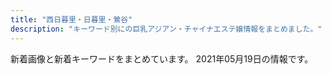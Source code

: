 ```yaml
---
title: "西日暮里・日暮里・鶯谷"
description: "キーワード別にの巨乳アジアン・チャイナエステ嬢情報をまとめました。"
---
```


新着画像と新着キーワードをまとめています。
2021年05月19日の情報です。

<DmmAffiliateIns />
<KeywordTable
  shops={
    [
    {
        "img_links": [
            "http://www.en-nippori.net/image/mainparts/main.jpg",
            "http://www.en-nippori.net/image/therapist/03.jpg",
            "http://www.en-nippori.net/image/therapist/06.jpg",
            "http://www.en-nippori.net/image/mainparts/images/navi01_04.jpg",
            "http://www.en-nippori.net/image/therapist/01.jpg",
            "http://www.en-nippori.net/image/therapist/02.jpg",
            "http://www.en-nippori.net/image/therapist/04.jpg",
            "http://www.en-nippori.net/image/mainparts/images/navi01_05.jpg",
            "http://www.en-nippori.net/image/mainparts/images/navi01_03.jpg",
            "http://www.en-nippori.net/image/mainparts/images/navi01_07.jpg",
            "http://www.en-nippori.net/image/mainparts/images/navi01_02.jpg",
            "http://www.en-nippori.net/image/index/top.jpg",
            "http://www.en-nippori.net/image/mainparts/images/navi01_06.jpg"
        ],
        "url": "http://www.en-nippori.net/",
        "keywords": {
            "C": 6
        },
        "station": "JR\u65e5\u66ae\u91cc\u99c5\u6771\u53e3",
        "name": "\u7e01"
    },
    {
        "url": "http://momo.tyo.cm/",
        "img_links": [
            "http://momo.tyo.cm/images/bg_pick.png",
            "http://momo.tyo.cm/photos/sites/53/2021/02/2021021607405658.jpg",
            "http://momo.tyo.cm/images/tit_staff.png",
            "http://momo.tyo.cm/images/tit_link01.png",
            "http://momo.tyo.cm/images/tit02.png",
            "http://momo.tyo.cm/images/tit_com03.png",
            "http://momo.tyo.cm/images/top_slider02.jpg",
            "http://momo.tyo.cm/photos/sites/53/2021/02/2021021607405578.jpg",
            "http://momo.tyo.cm/images/nav_link02.png",
            "http://momo.tyo.cm/images/tit_com.png",
            "http://momo.tyo.cm/images/tit_com02.png",
            "http://momo.tyo.cm/images/border01.png",
            "http://momo.tyo.cm/images/border02.png",
            "http://momo.tyo.cm/images/tit_com05.png",
            "http://momo.tyo.cm/images/tit_com01.png",
            "http://momo.tyo.cm/images/nav_link03.png",
            "http://momo.tyo.cm/images/tit01.png",
            "http://momo.tyo.cm/images/nav_link05.png",
            "http://momo.tyo.cm/images/nav_link06.png",
            "http://momo.tyo.cm/images/tit05.png",
            "http://momo.tyo.cm/images/nav_link01.png",
            "http://momo.tyo.cm/images/nav_link04.png",
            "http://momo.tyo.cm/images/tit03.png",
            "http://momo.tyo.cm/images/pagetop.png",
            "http://momo.tyo.cm/images/news.png",
            "http://momo.tyo.cm/images/tit_com04.png",
            "http://momo.tyo.cm/photos/sites/53/2021/02/2021021607405882.jpg",
            "http://momo.tyo.cm/images/top_slider01.jpg",
            "http://momo.tyo.cm/images/tit04.png",
            "http://momo.tyo.cm/photos/sites/53/2021/02/2021021607405730.jpg"
        ],
        "name": "\u6843",
        "station": "JR\u65e5\u66ae\u91cc\u99c5\u5357\u53e3",
        "keywords": {
            "85": 5,
            "D": 20,
            "86": 15
        }
    },
    {
        "img_links": [
            "http://www.relax-mirai.info/images/info01.jpg",
            "http://www.relax-mirai.info/images/info02.jpg",
            "http://www.relax-mirai.info/gals/kaka1.jpg",
            "http://www.relax-mirai.info/gals/emi1.jpg",
            "http://www.relax-mirai.info/images/m04.jpg",
            "http://www.relax-mirai.info/images/qr.jpg",
            "http://www.relax-mirai.info/images/m03.jpg",
            "http://www.relax-mirai.info/images/m02.jpg",
            "http://www.relax-mirai.info/images/risa1.jpg",
            "http://www.relax-mirai.info/images/sayuri1.jpg",
            "http://www.relax-mirai.info/gals/risa1.jpg",
            "http://www.relax-mirai.info/i/120/sayuri1.jpg",
            "http://www.relax-mirai.info/i/images/sayuri1.jpg",
            "http://www.relax-mirai.info/gals/aki1.jpg",
            "http://www.relax-mirai.info/images/momo1.jpg",
            "http://www.relax-mirai.info/i/images/momo1.jpg"
        ],
        "url": "http://www.relax-mirai.info/",
        "keywords": {},
        "station": "\u65e5\u66ae\u91cc\u99c5\u6771\u53e3",
        "name": "\u672a\u6765"
    },
    {
        "img_links": [
            "http://www.es-minami.com/img/yuki1.jpg",
            "http://www.es-minami.com/gals/sayuri1.jpg",
            "http://es-minami.com/images/mobole.png",
            "http://www.es-minami.com/gals/yuki1.jpg",
            "http://es-minami.com/gals/sayuri2.jpg",
            "http://www.es-minami.com/images/mika1.jpg",
            "http://www.es-minami.com/images/mika2.jpg",
            "http://www.es-minami.com/images/sayuri1.jpg",
            "http://www.es-minami.com/images/sayuri2.jpg",
            "http://www.es-minami.com/images/yuki1.jpg",
            "http://es-minami.com/img/mika2.jpg",
            "http://es-minami.com/images/sayuri1.jpg",
            "http://es-minami.com/images/staff-bar.png",
            "http://www.es-minami.com/gals/sayuri2.jpg",
            "http://es-minami.com/img/sayuri1.jpg",
            "http://es-minami.com/img/mika1.jpg",
            "http://www.es-minami.com/gals/mika1.jpg",
            "http://www.es-minami.com/img/riri1.jpg",
            "http://www.es-minami.com/images/mobole.png",
            "http://www.es-minami.com/gals/rika1.jpg",
            "http://es-minami.com/gals/yuki1.jpg",
            "http://www.es-minami.com/images/rika1.jpg",
            "http://es-minami.com/gals/rika1.jpg",
            "http://www.es-minami.com/gals/sakura1.jpg",
            "http://es-minami.com/img/sayuri2.jpg",
            "http://es-minami.com/images/mika1.jpg",
            "http://www.es-minami.com/img/sayuri2.jpg",
            "http://www.es-minami.com/gals/nana1.jpg",
            "http://es-minami.com/images/yuki1.jpg",
            "http://es-minami.com/images/riri1.jpg",
            "http://www.es-minami.com/gals/riri1.jpg",
            "http://es-minami.com/gals/riri1.jpg",
            "http://es-minami.com/images/mika2.jpg",
            "http://www.es-minami.com/images/staff-bar.png",
            "http://es-minami.com/images/rika1.jpg",
            "http://www.es-minami.com/gals/mika2.jpg",
            "http://es-minami.com/images/sayuri2.jpg",
            "http://www.es-minami.com/images/nana1.jpg",
            "http://es-minami.com/img/riri1.jpg",
            "http://www.es-minami.com/images/riri1.jpg",
            "http://es-minami.com/images/nana1.jpg",
            "http://es-minami.com/gals/mika2.jpg",
            "http://es-minami.com/gals/sayuri1.jpg",
            "http://www.es-minami.com/img/nana1.jpg",
            "http://es-minami.com/images/pick_staff6.jpg",
            "http://es-minami.com/gals/mika1.jpg",
            "http://es-minami.com/img/yuki1.jpg",
            "http://www.es-minami.com/img/mika2.jpg",
            "http://es-minami.com/gals/nana1.jpg",
            "http://www.es-minami.com/images/news.png",
            "http://www.es-minami.com/img/mika1.jpg",
            "http://www.es-minami.com/img/sayuri1.jpg",
            "http://www.es-minami.com/images/pick_staff6.jpg",
            "http://es-minami.com/gals/sakura1.jpg",
            "http://es-minami.com/images/news.png",
            "http://es-minami.com/img/nana1.jpg"
        ],
        "url": "http://es-minami.com/",
        "keywords": {},
        "name": "\u307f\u306a\u307f",
        "station": "JR\u65e5\u66ae\u91cc\u99c5\u6771\u53e3"
    },
    {
        "url": "http://onkyoukou.tyo.cm/",
        "img_links": [],
        "name": "\u6e29\u99a8\u6e2f-\u304a\u3093\u304d\u3087\u3046\u3053\u3046-",
        "keywords": {},
        "station": "JR\u897f\u65e5\u66ae\u91cc\u99c5"
    },
    {
        "station": "JR\u7530\u7aef\u99c5",
        "img_links": [
            "http://minopom.xyz/uploads/allimg/210410/1-2104101450455A.jpg",
            "http://www.minopom.xyz/uploads/allimg/210406/1-21040614313L45.jpg",
            "http://minopom.xyz/uploads/210406/1-210406143244C2.jpg",
            "http://minopom.xyz/uploads/allimg/210410/1-21041014413S64.jpg",
            "http://www.minopom.xyz/uploads/allimg/210410/1-210410144PY50.jpg",
            "http://minopom.xyz/uploads/allimg/210410/1-21041014450GC.jpg",
            "http://minopom.xyz/uploads/210419/1-21041914162C16.jpg",
            "http://www.minopom.xyz/picture/head.jpg",
            "http://www.minopom.xyz/uploads/allimg/210410/1-21041014450GC.jpg",
            "http://minopom.xyz/uploads/allimg/210410/1-210410144323118.jpg",
            "http://minopom.xyz/uploads/allimg/210410/1-210410145204C9.jpg",
            "http://www.minopom.xyz/uploads/allimg/210410/1-2104101450455A.jpg",
            "http://minopom.xyz/uploads/allimg/210410/1-210410145124148.jpg",
            "http://minopom.xyz/uploads/allimg/210410/1-21041014500NX.jpg",
            "http://minopom.xyz/uploads/210406/1-2104061433121E.jpg",
            "http://www.minopom.xyz/picture/totop_04.png",
            "http://minopom.xyz/picture/head.jpg",
            "http://www.minopom.xyz/uploads/allimg/210410/1-210410145124148.jpg",
            "http://minopom.xyz/picture/room1.jpg",
            "http://minopom.xyz/picture/room2.jpg",
            "http://minopom.xyz/uploads/allimg/210406/1-21040614313L45.jpg",
            "http://www.minopom.xyz/uploads/allimg/210410/1-21041014500NX.jpg",
            "http://minopom.xyz/uploads/allimg/210410/1-210410144U4934.jpg",
            "http://minopom.xyz/picture/img.site-builder.jpg",
            "http://www.minopom.xyz/uploads/allimg/210410/1-210410144U4934.jpg",
            "http://minopom.xyz/picture/totop_04.png",
            "http://www.minopom.xyz/picture/img.site-builder.jpg",
            "http://minopom.xyz/uploads/210406/1-210406143111G0.jpg",
            "http://minopom.xyz/uploads/allimg/210410/1-210410144PY50.jpg",
            "http://minopom.xyz/picture/room3.jpg",
            "http://minopom.xyz/uploads/210430/1-2104301Q63S18.jpg",
            "http://www.minopom.xyz/uploads/allimg/210410/1-21041014413S64.jpg"
        ],
        "keywords": {
            "\u4e73": 3
        },
        "name": "\u30ed\u30fc\u30ba",
        "url": "http://minopom.xyz/"
    },
    {
        "url": "http://lillian.work/",
        "name": "Oasis\uff5e\u30aa\u30a2\u30b7\u30b9",
        "keywords": {},
        "img_links": [
            "http://lillian.work/images/header3.png",
            "http://lillian.work/staff/miki-l1.jpg",
            "http://lillian.work/room/room-l4.jpg",
            "http://lillian.work/icon/google_plus.png",
            "http://lillian.work/images/clear.png",
            "http://lillian.work/staff/nana-l1.jpg",
            "http://lillian.work/icon/twitter.png",
            "http://lillian.work/room/room-l1.jpg",
            "http://lillian.work/room/room-l3.jpg",
            "http://lillian.work/images/flower.png",
            "http://lillian.work/room/esthe2.jpg",
            "http://lillian.work/icon/facebook.png",
            "http://lillian.work/images/footer-r.png",
            "http://lillian.work/button/home.png",
            "http://lillian.work/images/main-sp.jpg",
            "http://lillian.work/room/esthe3.jpg",
            "http://lillian.work/staff/nana-s1.jpg",
            "http://lillian.work/button/staff.png",
            "http://lillian.work/room/room-l2.jpg",
            "http://lillian.work/room/esthe1.jpg",
            "http://lillian.work/room/tl3.jpg",
            "http://lillian.work/images/main1.jpg",
            "http://lillian.work/images/footer-l.png",
            "http://lillian.work/staff/miki-s1.jpg",
            "http://lillian.work/room/tl1.jpg",
            "http://lillian.work/room/tl2.jpg",
            "http://lillian.work/icon/line.png"
        ],
        "station": "JR\u9daf\u8c37\u99c5\u5317\u53e3"
    },
    {
        "station": "JR\u897f\u65e5\u66ae\u91cc\u99c5",
        "img_links": [],
        "name": "\u706f\u308a\u5c4b",
        "url": "http://chou.ies.bz/",
        "keywords": {}
    },
    {
        "name": "\u30bd\u30d5\u30a3\u30a2",
        "station": "JR\u65e5\u66ae\u91cc\u99c5\u5357\u53e3",
        "img_links": [
            "https://www.sofia-est.com/img/material/noimg_m.jpg",
            "https://www.sofia-est.com/img/material/mob_t5.jpg",
            "https://www.sofia-est.com/img/girl/list/s84_list.jpg",
            "https://www.sofia-est.com/img/girl/thumb/s105_4.jpg",
            "https://www.sofia-est.com/img/material/page8_subt2.png",
            "https://www.sofia-est.com/img/top/topslide20141210.jpg",
            "https://www.sofia-est.com/img/banner/koko_120x60.png",
            "https://www.sofia-est.com/img/girl/thumb/s84_1.jpg",
            "https://www.sofia-est.com/img/material/course_tanta2.png",
            "https://www.sofia-est.com/img/material/noimg_b.jpg",
            "https://www.sofia-est.com/img/material/top_movie.png",
            "https://www.sofia-est.com/img/material/page2_subt1.png",
            "https://www.sofia-est.com/img/girl/thumb/s55_1.jpg",
            "https://www.sofia-est.com/img/girl/thumb/s97_1.jpg",
            "https://www.sofia-est.com/img/material/mob_t1.jpg",
            "https://www.sofia-est.com/img/girl/thumb/s99_2.jpg",
            "https://www.sofia-est.com/img/material/page6_subt2.png",
            "https://www.sofia-est.com/img/material/phototxt.jpg",
            "https://www.sofia-est.com/img/girl/thumb/s106_3.jpg",
            "https://www.sofia-est.com/img/material/movie20141210.jpg",
            "https://www.sofia-est.com/img/girl/pickup/pickup20200111122329.jpg",
            "https://www.sofia-est.com/img/girl/thumb/s81_1.jpg",
            "https://www.sofia-est.com/img/material/page5_subt2.png",
            "https://www.sofia-est.com/img/girl/main/s105_1.jpg",
            "https://www.sofia-est.com/img/material/page6_subt3.png",
            "https://www.sofia-est.com/img/girl/list/s94_list.jpg",
            "https://www.sofia-est.com/img/material/sd_rt_btn.png",
            "https://www.sofia-est.com/img/girl/list/s56_list.jpg",
            "https://www.sofia-est.com/img/material/gm3_rollout.png",
            "https://www.sofia-est.com/img/girl/thumb/s92_1.jpg",
            "https://www.sofia-est.com/img/material/iph.png",
            "https://www.sofia-est.com/img/girl/main/s99_1.jpg",
            "https://www.sofia-est.com/img/girl/thumb/s100_1.jpg",
            "https://www.sofia-est.com/img/girl/list/s57_list.jpg",
            "https://www.sofia-est.com/img/girl/list/s108_list.jpg",
            "https://www.sofia-est.com/img/material/page8_subt1.png",
            "https://www.sofia-est.com/img/material/top_infomation.png",
            "https://www.sofia-est.com/img/girl/main/s92_1.jpg",
            "https://www.sofia-est.com/img/girl/list/s99_list.jpg",
            "https://www.sofia-est.com/img/girl/main/s84_1.jpg",
            "https://www.sofia-est.com/img/girl/list/s92_list.jpg",
            "https://www.sofia-est.com/img/material/photo5.jpg",
            "https://www.sofia-est.com/img/girl/list/s55_list.jpg",
            "https://www.sofia-est.com/img/girl/main/s56_1.jpg",
            "https://www.sofia-est.com/img/material/page4_subt1.png",
            "https://www.sofia-est.com/img/material/top_camp.png",
            "https://www.sofia-est.com/img/material/mobileqr.png",
            "https://www.sofia-est.com/img/material/top_about.png",
            "https://www.sofia-est.com/img/girl/thumb/s106_4.jpg",
            "https://www.sofia-est.com/img/material/page7_subt1.png",
            "https://www.sofia-est.com/img/top/topslide20150918.jpg",
            "https://www.sofia-est.com/img/material/top_kodawari.png",
            "https://www.sofia-est.com/img/girl/thumb/s108_1.jpg",
            "https://www.sofia-est.com/img/material/top_newface.png",
            "https://www.sofia-est.com/img/girl/main/s106_1.jpg",
            "https://www.sofia-est.com/img/girl/list/s106_list.jpg",
            "https://www.sofia-est.com/img/girl/main/s113_1.jpg",
            "https://www.sofia-est.com/img/material/mob_t2.jpg",
            "https://www.sofia-est.com/img/material/mob_m3_rev1.jpg",
            "https://www.sofia-est.com/img/material/noimg_thumb.jpg",
            "https://www.sofia-est.com/img/girl/thumb/s57_1.jpg",
            "https://www.sofia-est.com/img/girl/thumb/s84_2.jpg",
            "https://www.sofia-est.com/img/girl/thumb/s105_3.jpg",
            "https://www.sofia-est.com/img/material/top_kodawariimg1.jpg",
            "https://www.sofia-est.com/img/material/photo1.jpg",
            "https://www.sofia-est.com/img/material/mob_m5.jpg",
            "https://www.sofia-est.com/img/girl/thumb/s81_2.jpg",
            "https://www.sofia-est.com/img/top/topslide20141211.jpg",
            "https://www.sofia-est.com/img/material/doublecourse_rev1.png",
            "https://www.sofia-est.com/img/material/mob_m1_rev1.jpg",
            "https://www.sofia-est.com/img/material/page4_subt2.png",
            "https://www.sofia-est.com/img/girl/list/s111_list.jpg",
            "https://www.sofia-est.com/img/girl/main/s81_1.jpg",
            "https://www.sofia-est.com/img/girl/main/s97_1.jpg",
            "https://www.sofia-est.com/img/girl/thumb/s94_2.jpg",
            "https://www.sofia-est.com/img/material/coursepoint_rev2.png",
            "https://www.sofia-est.com/img/girl/thumb/s100_2.jpg",
            "https://www.sofia-est.com/img/material/mob_t4.jpg",
            "https://www.sofia-est.com/img/material/top_news.png",
            "https://www.sofia-est.com/img/girl/thumb/s89_1.jpg",
            "https://www.sofia-est.com/img/material/top_pickup.png",
            "https://www.sofia-est.com/img/material/mob_m4.jpg",
            "https://www.sofia-est.com/img/material/page5_subt1.png",
            "https://www.sofia-est.com/img/girl/thumb/s81_5.jpg",
            "https://www.sofia-est.com/img/girl/thumb/s94_1.jpg",
            "https://www.sofia-est.com/img/girl/thumb/s105_2.jpg",
            "https://www.sofia-est.com/img/material/top_twitter.png",
            "https://www.sofia-est.com/img/girl/pickup/pickup20191220093702.jpg",
            "https://www.sofia-est.com/img/material/page3_1_subt2.png",
            "https://www.sofia-est.com/img/girl/thumb/s106_5.jpg",
            "https://www.sofia-est.com/img/girl/thumb/s92_2.jpg",
            "https://www.sofia-est.com/img/girl/thumb/s81_3.jpg",
            "https://www.sofia-est.com/img/girl/pickup/pickup20190509222453.jpg",
            "https://www.sofia-est.com/img/material/gm1_rollout.png",
            "https://www.sofia-est.com/img/material/hosi5.png",
            "https://www.sofia-est.com/img/girl/thumb/s106_2.jpg",
            "https://www.sofia-est.com/img/girl/thumb/s106_1.jpg",
            "https://www.sofia-est.com/img/material/page6_subt1.png",
            "https://www.sofia-est.com/img/girl/thumb/s105_5.jpg",
            "https://www.sofia-est.com/img/material/photo8.jpg",
            "https://www.sofia-est.com/img/girl/thumb/s113_2.jpg",
            "https://www.sofia-est.com/img/material/mob_youtube.png",
            "https://www.sofia-est.com/img/material/gm4_rollout.png",
            "https://www.sofia-est.com/img/material/gm6_rollout.png",
            "https://www.sofia-est.com/img/material/mob_t3.jpg",
            "https://www.sofia-est.com/img/material/yakusoku.png",
            "https://www.sofia-est.com/img/girl/list/s97_list.jpg",
            "https://www.sofia-est.com/img/girl/main/s100_1.jpg",
            "https://www.sofia-est.com/img/girl/thumb/s97_2.jpg",
            "https://www.sofia-est.com/img/girl/list/s81_list.jpg",
            "https://www.sofia-est.com/img/girl/thumb/s81_4.jpg",
            "https://www.sofia-est.com/img/girl/main/s94_1.jpg",
            "https://www.sofia-est.com/img/girl/list/s105_list.jpg",
            "https://www.sofia-est.com/img/girl/thumb/s56_2.jpg",
            "https://www.sofia-est.com/img/material/mob_m2_rev1.jpg",
            "https://www.sofia-est.com/img/girl/list/s113_list.jpg",
            "https://www.sofia-est.com/img/material/movie_left_yaji.png",
            "https://www.sofia-est.com/img/material/photobig.jpg",
            "https://www.sofia-est.com/img/material/movie_right_yaji.png",
            "https://www.sofia-est.com/img/material/photo6.jpg",
            "https://www.sofia-est.com/img/material/photo2.jpg",
            "https://www.sofia-est.com/img/girl/thumb/s99_1.jpg",
            "https://www.sofia-est.com/img/material/page3_subt1.png",
            "https://www.sofia-est.com/img/material/photo7.jpg",
            "https://www.sofia-est.com/img/girl/list/s89_list.jpg",
            "https://www.sofia-est.com/img/girl/thumb/s105_1.jpg",
            "https://www.sofia-est.com/img/material/page3_1_subt1.png",
            "https://www.sofia-est.com/img/material/gm5_rollout.png",
            "https://www.sofia-est.com/img/girl/thumb/s89_2.jpg",
            "https://www.sofia-est.com/img/girl/thumb/s113_1.jpg",
            "https://www.sofia-est.com/img/what/coupon202009.png",
            "https://www.sofia-est.com/img/girl/mobilepickup/mobilepickup20200302124127.jpg",
            "https://www.sofia-est.com/img/girl/main/s89_1.jpg",
            "https://www.sofia-est.com/img/material/course_tanta1.png",
            "https://www.sofia-est.com/img/material/gm2_rollout.png",
            "https://www.sofia-est.com/img/girl/list/s100_list.jpg",
            "https://www.sofia-est.com/img/material/courseoption_rev1.png",
            "https://www.sofia-est.com/img/material/movieicon.png",
            "https://www.sofia-est.com/img/material/photo4.jpg",
            "https://www.sofia-est.com/img/girl/thumb/s56_1.jpg",
            "https://www.sofia-est.com/img/material/photo3.jpg",
            "https://www.sofia-est.com/img/material/pagetop_rollout.png",
            "https://www.sofia-est.com/img/girl/pickup/pickup20191220093623.jpg"
        ],
        "url": "https://www.sofia-est.com/",
        "keywords": {
            "\u30c0\u30a4\u30ca\u30de\u30a4\u30c8": 1,
            "G": 1,
            "\u30bb\u30af\u30b7\u30fc": 37
        }
    },
    {
        "keywords": {
            "87": 12,
            "83": 36,
            "E": 12,
            "86": 12,
            "D": 12,
            "C": 36
        },
        "name": "\u3075\u308f\u3075\u308f",
        "img_links": [
            "http://flowerscent.este.work/head_2_4691_1553674270815382.png",
            "http://flowerscent.este.work/head_3_4691_1556258938113847.png",
            "http://flowerscent.este.work/2/uploadimg/1599833697.jpg",
            "http://flowerscent.este.work/2/uploadimg/1600260826.jpg",
            "http://flowerscent.este.work/head_1_4691_1553674270167089.png"
        ],
        "url": "http://flowerscent.este.work/",
        "station": "JR\u897f\u65e5\u66ae\u91cc\u99c5"
    },
    {
        "name": "\u306f\u305f\u3061",
        "url": "http://www.mac-riraku106.xyz/",
        "img_links": [
            "http://www.mac-riraku106.xyz/uploads/190723/10-2.jpg",
            "http://www.mac-riraku106.xyz/uploads/191128/1-19112Q3102OP.jpg",
            "http://www.mac-riraku106.xyz/uploads/200818/1-200QQ554231G.jpg",
            "http://www.mac-riraku106.xyz/static/picture/michi01.png",
            "http://www.mac-riraku106.xyz/static/picture/tel.png",
            "http://www.mac-riraku106.xyz/static/picture/top-img02.png",
            "http://www.mac-riraku106.xyz/uploads/190723/25-1.jpg",
            "http://www.mac-riraku106.xyz/static/picture/top-img09.png",
            "http://www.mac-riraku106.xyz/uploads/200501/1-200501144951148.jpg",
            "http://www.mac-riraku106.xyz/uploads/191209/1-191209122ZY50.jpg",
            "http://www.mac-riraku106.xyz/uploads/191106/1-191106092J62Y.jpg",
            "http://www.mac-riraku106.xyz/uploads/191128/1-19112Q31009521.jpg",
            "http://www.mac-riraku106.xyz/uploads/191209/1-191209123459153.jpg",
            "http://www.mac-riraku106.xyz/uploads/191008/1-19100Q5453V63.jpg",
            "http://www.mac-riraku106.xyz/uploads/200317/1-20031G44220J0.jpg",
            "http://www.mac-riraku106.xyz/uploads/200310/1-200310130Z0421.jpg",
            "http://www.mac-riraku106.xyz/uploads/200501/1-200501125150516.jpg",
            "http://www.mac-riraku106.xyz/static/picture/top-img01.png",
            "http://www.mac-riraku106.xyz/uploads/200501/1-200501125159161.jpg",
            "http://www.mac-riraku106.xyz/uploads/191128/1-19112Q3111UF.jpg",
            "http://www.mac-riraku106.xyz/uploads/191219/1-191219124141563.jpg",
            "http://www.mac-riraku106.xyz/uploads/200501/1-200501125251121.jpg",
            "http://www.mac-riraku106.xyz/uploads/190723/23-2.jpg",
            "http://www.mac-riraku106.xyz/uploads/191008/1-19100Q5451M20.jpg",
            "http://www.mac-riraku106.xyz/static/picture/michi02.png",
            "http://www.mac-riraku106.xyz/uploads/190906/1-1ZZ612503C39.jpg",
            "http://www.mac-riraku106.xyz/uploads/190723/10-1.jpg",
            "http://www.mac-riraku106.xyz/uploads/200608/1-20060Q0251EY.jpg",
            "http://www.mac-riraku106.xyz/uploads/200801/1-200P1110A4M2.jpg",
            "http://www.mac-riraku106.xyz/uploads/190723/33-1.jpg",
            "http://www.mac-riraku106.xyz/uploads/190926/1-1Z926131T2408.jpg",
            "http://www.mac-riraku106.xyz/uploads/200801/1-200P1110412514.jpg",
            "http://www.mac-riraku106.xyz/uploads/200801/1-200P1110631926.jpg",
            "http://www.mac-riraku106.xyz/uploads/190906/1-1ZZ6125225A4.jpg",
            "http://www.mac-riraku106.xyz/uploads/191219/1-19121912423J29.jpg",
            "http://www.mac-riraku106.xyz/uploads/200310/1-20031013091I08.jpg",
            "http://www.mac-riraku106.xyz/uploads/190826/1-1ZR614462Qa.jpg",
            "http://www.mac-riraku106.xyz/uploads/190723/34-1.jpg",
            "http://www.mac-riraku106.xyz/uploads/191106/1-191106092T0531.jpg",
            "http://www.mac-riraku106.xyz/uploads/200608/1-20060Q02506204.jpg",
            "http://www.mac-riraku106.xyz/uploads/190723/1-1.jpg",
            "http://www.mac-riraku106.xyz/static/picture/call.png",
            "http://www.mac-riraku106.xyz/uploads/190723/23-3.jpg",
            "http://www.mac-riraku106.xyz/uploads/190723/30-1.jpg",
            "http://www.mac-riraku106.xyz/uploads/200310/1-200310130925920.jpg",
            "http://www.mac-riraku106.xyz/static/picture/1.jpg",
            "http://www.mac-riraku106.xyz/uploads/200317/1-20031G4420c38.jpg",
            "http://www.mac-riraku106.xyz/uploads/191106/1-191106092S0357.jpg",
            "http://www.mac-riraku106.xyz/static/picture/top-img03.png",
            "http://www.mac-riraku106.xyz/uploads/190926/1-1Z926131R6102.jpg",
            "http://www.mac-riraku106.xyz/uploads/190826/1-1ZR6144611E0.jpg",
            "http://www.mac-riraku106.xyz/uploads/190723/23-1.jpg",
            "http://www.mac-riraku106.xyz/uploads/200317/1-20031G44235R7.jpg",
            "http://www.mac-riraku106.xyz/uploads/191209/1-1912091229204E.jpg",
            "http://www.mac-riraku106.xyz/uploads/190723/21-1.jpg",
            "http://www.mac-riraku106.xyz/uploads/200818/1-200QQ5535E92.jpg",
            "http://www.mac-riraku106.xyz/uploads/200501/1-200501145002a7.jpg",
            "http://www.mac-riraku106.xyz/uploads/200501/1-200501145011C2.jpg",
            "http://www.mac-riraku106.xyz/uploads/200501/1-200501125300127.jpg",
            "http://www.mac-riraku106.xyz/uploads/200818/1-200QQ55415J4.jpg",
            "http://www.mac-riraku106.xyz/static/picture/2.jpg",
            "http://www.mac-riraku106.xyz/uploads/190723/1-2.jpg",
            "http://www.mac-riraku106.xyz/uploads/200325/1-2003251H340B9.jpg",
            "http://www.mac-riraku106.xyz/uploads/200325/1-2003251H312V4.jpg"
        ],
        "keywords": {
            "C": 19,
            "D": 47,
            "F": 3,
            "E": 6,
            "94": 3,
            "85": 15,
            "86": 19
        },
        "station": "JR\u65e5\u66ae\u91cc\u99c5\u5357\u53e3"
    },
    {
        "img_links": [
            "http://lapis.tyo.cm/images/nbj3.jpg",
            "http://lapis.tyo.cm/images/top.png",
            "http://lapis.tyo.cm/images/s_pick.jpg",
            "http://lapis.tyo.cm/images/s_staff.jpg",
            "http://lapis.tyo.cm/images/s_link.jpg",
            "http://lapis.tyo.cm/images/pick_bj3.jpg",
            "http://lapis.tyo.cm/images/nbj1.jpg",
            "http://lapis.tyo.cm/images/s_blog.jpg",
            "http://lapis.tyo.cm/photos/sites/75/2021/05/2021051302480691.jpg",
            "http://lapis.tyo.cm/photos/sites/75/2021/05/202105180741411.jpg",
            "http://lapis.tyo.cm/photos/sites/75/2021/05/2021051807414276.jpg",
            "http://lapis.tyo.cm/images/pick_bj1.jpg",
            "http://lapis.tyo.cm/images/new.jpg",
            "http://lapis.tyo.cm/images/s_face.jpg"
        ],
        "station": "JR\u9daf\u8c37\u99c5\u5317\u53e3",
        "name": "\u30e9\u30d4\u30b9",
        "url": "http://lapis.tyo.cm/",
        "keywords": {}
    },
    {
        "img_links": [
            "https://mominoki.tyo.ac/images/themes/pink/mobile.jpg",
            "https://mominoki.tyo.ac/images/themes/pink/no2.png",
            "https://mominoki.tyo.ac/photos/sites/41/2020/09/2020092804344656.jpg",
            "https://mominoki.tyo.ac/images/themes/pink/s_link.png",
            "https://mominoki.tyo.ac/images/themes/pink/s_pickup.png",
            "https://mominoki.tyo.ac/images/themes/pink/r3.jpg",
            "https://mominoki.tyo.ac/photos/sites/41/2021/03/202103150746598.jpg",
            "https://mominoki.tyo.ac/photos/sites/41/2021/03/202103150747058.jpg",
            "https://mominoki.tyo.ac/images/themes/pink/s_staff.png",
            "https://mominoki.tyo.ac/photos/sites/41/2020/11/2020111401222038.jpg",
            "https://mominoki.tyo.ac/photos/sites/41/2020/09/2020092810535583.jpg",
            "https://mominoki.tyo.ac/images/themes/pink/line.png",
            "https://mominoki.tyo.ac/images/themes/pink/s_news.png",
            "https://mominoki.tyo.ac/photos/sites/41/2020/09/2020092804344750.jpg",
            "https://mominoki.tyo.ac/images/themes/pink/s_ranking.png",
            "https://mominoki.tyo.ac/photos/sites/41/2020/09/2020092801595154.jpg",
            "https://mominoki.tyo.ac/photos/sites/41/2020/09/2020092804344859.jpg",
            "https://mominoki.tyo.ac/images/themes/pink/no1.png",
            "https://mominoki.tyo.ac/images/themes/pink/s_newface.png"
        ],
        "station": "\u753a\u5c4b\u99c51\u756a\u51fa\u53e3",
        "name": "\u3082\u307f\u306e\u6728",
        "keywords": {
            "C": 11,
            "83": 4,
            "87": 6,
            "86": 4,
            "E": 3,
            "D": 22,
            "85": 11
        },
        "url": "https://mominoki.tyo.ac/"
    },
    {
        "url": "http://es-rlx.com/",
        "station": "JR\u9daf\u8c37\u99c5\u5317\u53e3",
        "img_links": [
            "http://es-rlx.com/pic/top1.jpg",
            "http://es-rlx.com/img/ttl_rec.png",
            "http://es-rlx.com/img/ft_tel.png",
            "http://es-rlx.com/img/access/road01.jpg",
            "http://es-rlx.com/staff/mai/01mb.jpg",
            "http://es-rlx.com/img/access/roaddm.png",
            "http://es-rlx.com/staff/hana/01.jpg",
            "http://es-rlx.com/img/access/road04.jpg",
            "http://es-rlx.com/staff/sakura/01mb.jpg",
            "http://es-rlx.com/i/files/homeimg.jpg",
            "http://es-rlx.com/staff/sakura/01.jpg",
            "http://es-rlx.com/img/access/road02.jpg",
            "http://es-rlx.com/staff/rumi/01mb.jpg",
            "http://es-rlx.com/img/youtube.jpg",
            "http://es-rlx.com/img/ttl_mobile.png",
            "http://es-rlx.com/staff/minami/01.jpg",
            "http://es-rlx.com/staff/rumi/01.jpg",
            "http://es-rlx.com/pic/head.png",
            "http://es-rlx.com/img/ttl_tnew.png",
            "http://es-rlx.com/staff/mai/01.jpg",
            "http://es-rlx.com/staff/yuki/01.jpg",
            "http://es-rlx.com/img/ttl_staff.png",
            "http://es-rlx.com/pic/top3.jpg",
            "http://es-rlx.com/staff/minami/01mb.jpg",
            "http://es-rlx.com/staff/hana/01mb.jpg",
            "http://es-rlx.com/staff/yuki/01mb.jpg",
            "http://es-rlx.com/img/access/road03.jpg",
            "http://es-rlx.com/pic/top2.jpg",
            "http://es-rlx.com/img/access/kanban.png"
        ],
        "name": "\u5065\u7f8e\u5802",
        "keywords": {
            "C": 21
        }
    },
    {
        "img_links": [
            "http://esthe-aroma.red/images/cg02.jpg",
            "http://esthe-aroma.red/images/cg03.jpg",
            "http://esthe-aroma.red/images/r3.jpg",
            "http://esthe-aroma.red/images/cg08.jpg",
            "http://esthe-aroma.red/images/r1.jpg",
            "http://esthe-aroma.red/images/cg01.jpg",
            "http://esthe-aroma.red/images/precau.png",
            "http://esthe-aroma.red/images/r2.jpg",
            "http://esthe-aroma.red/images/sruru.jpg",
            "http://esthe-aroma.red/images/cg10.jpg",
            "http://esthe-aroma.red/images/cg07.jpg",
            "http://esthe-aroma.red/images/kan.jpg",
            "http://esthe-aroma.red/images/staff_s.png",
            "http://esthe-aroma.red/images/cg06.jpg",
            "http://esthe-aroma.red/images/evetop.png",
            "http://esthe-aroma.red/images/rec.png",
            "http://esthe-aroma.red/images/news.png",
            "http://esthe-aroma.red/link/menlog.jpg",
            "http://esthe-aroma.red/images/imm.jpg",
            "http://esthe-aroma.red/images/r4.jpg",
            "http://esthe-aroma.red/images/top.png",
            "http://esthe-aroma.red/images/cg04.jpg"
        ],
        "station": "JR\u65e5\u66ae\u91cc\u99c5\u6771\u53e3",
        "url": "http://esthe-aroma.red/",
        "name": "\u548c\u5408 \u308f\u3054\u3046",
        "keywords": {
            "86": 8,
            "D": 7,
            "E": 1
        }
    }
]
}
/>
<DmmAffiliateScript />
